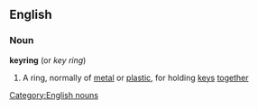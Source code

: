 ==English==
===Noun===
{{wikipedia}}
'''keyring'''  (or ''key ring'')
#A ring, normally of [[metal]] or [[plastic]], for holding [[key]]s [[together]]
[[Category:English nouns]]